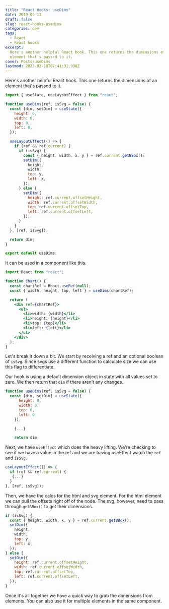 ```yaml
---
title: "React Hooks: useDims"
date: 2019-09-13
draft: false
slug: react-hooks-usedims
categories: dev
tags:
  - React
  - React hooks
excerpt:
  Here's another helpful React hook. This one returns the dimensions of an
  element that's passed to it.
cover: Posts/useDims
lastmod: 2023-02-18T07:41:31.990Z
---
```


Here's another helpful React hook. This one returns the dimensions of an element that's passed to it.

```js
import { useState, useLayoutEffect } from "react";

function useDims(ref, isSvg = false) {
  const [dim, setDim] = useState({
    height: 0,
    width: 0,
    top: 0,
    left: 0,
  });

  useLayoutEffect(() => {
    if (ref && ref.current) {
      if (isSvg) {
        const { height, width, x, y } = ref.current.getBBox();
        setDim({
          height,
          width,
          top: y,
          left: x,
        });
      } else {
        setDim({
          height: ref.current.offsetHeight,
          width: ref.current.offsetWidth,
          top: ref.current.offsetTop,
          left: ref.current.offsetLeft,
        });
      }
    }
  }, [ref, isSvg]);

  return dim;
}

export default useDims;
```

It can be used in a component like this.

```jsx {5}
import React from "react";

function Chart() {
  const chartRef = React.useRef(null);
  const { width, height, top, left } = useDims(chartRef);

  return (
    <div ref={chartRef}>
      <ul>
        <li>width: {width}</li>
        <li>height: {height}</li>
        <li>top: {top}</li>
        <li>left: {left}</li>
      </ul>
    </div>
  );
}
```

Let's break it down a bit. We start by receiving a ref and an optional boolean of `isSvg`. Since svgs use a different function to calculate size we can use this flag to differentiate.

Our hook is using a default dimension object in state with all values set to zero. We then return that `dim` if there aren't any changes.

```js {2-7}
function useDims(ref, isSvg = false) {
  const [dim, setDim] = useState({
      height: 0,
      width: 0,
      top: 0,
      left: 0
    });

    {...}

    return dim;
```

Next, we have `useEffect` which does the heavy lifting. We're checking to see if we have a value in the ref and we are having useEffect watch the `ref` and `isSvg`.

```js
useLayoutEffect(() => {
  if (ref && ref.current) {
   {...}
  }
}, [ref, isSvg]);
```

Then, we have the calcs for the html and svg element. For the html element we can pull the offsets right off of the node. The svg, however, need to pass through `getBBox()` to get their dimensions.

```js
if (isSvg) {
  const { height, width, x, y } = ref.current.getBBox();
  setDim({
    height,
    width,
    top: y,
    left: x,
  });
} else {
  setDim({
    height: ref.current.offsetHeight,
    width: ref.current.offsetWidth,
    top: ref.current.offsetTop,
    left: ref.current.offsetLeft,
  });
}
```

Once it's all together we have a quick way to grab the dimensions from elements. You can also use it for multiple elements in the same component.
